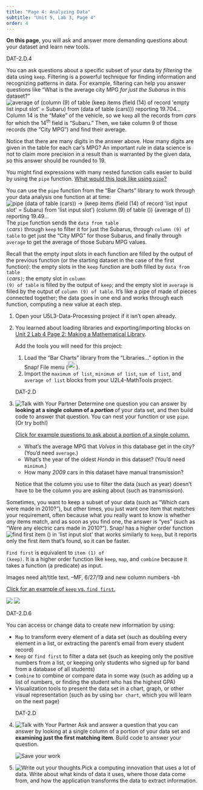```yaml
---
title: "Page 4: Analyzing Data"
subtitle: "Unit 5, Lab 3, Page 4"
order: 4
---
```


::: learn
<p><strong>On this page</strong>, you will ask and answer more demanding
questions about your dataset and learn new tools.</p>
:::

<p>

::: ap-standard
DAT-2.D.4
:::

You can ask questions about a specific subset of your data by
<em>filtering</em> the data using <code>keep</code>. Filtering is a
powerful technique for finding information and recognizing patterns in
data. For example, filtering can help you answer questions like "What is
the average city MPG <em>for just the Subarus</em> in this
dataset?"<br />
<img src="/img/5-algorithms/average-mpg-of-subarus-reporting.png" title="average of (column (9) of table (keep items (field (14) of record &apos;empty list input slot&apos; = Subaru) from (data of table (cars))) reporting 19.704..." alt="average of (column (9) of table (keep items (field (14) of record &apos;empty list input slot&apos; = Subaru) from (data of table (cars))) reporting 19.704..." class="indent"/><br />
Column 14 is the "Make" of the vehicle, so we <code>keep</code> all the
records from <var>cars</var> for which the 14<sup>th</sup> field is
"Subaru." Then, we take column 9 of those records (the "City MPG") and
find their average.

</p>

::: endnote
<p>Notice that there are many digits in the answer above. How many
digits are given in the table for each car's MPG? An important rule in
data science is not to claim more precision in a result than is
warranted by the given data, so this answer should be rounded to 19.</p>

<p>

You might find expressions with many nested function calls easier to
build by using the <code>pipe</code> function.
<a href="#hint-pipe" data-bs-toggle="collapse" title="What would this look like using pipe?">What
would this look like using <code>pipe</code>?</a>

::: {#hint-pipe .collapse}
<p>You can use the <code>pipe</code> function from the "Bar Charts"
library to work through your data analysis one function at at
time:<br />
<img src="/img/5-algorithms/pipe-cars-reporting.png" title="pipe (data of table (cars)) → (keep items (field (14) of record &apos;list input slot&apos; = Subaru) from &apos;list input slot&apos;) (column (9) of table ()) (average of ()) reporting 19.49..." alt="pipe (data of table (cars)) → (keep items (field (14) of record &apos;list input slot&apos; = Subaru) from &apos;list input slot&apos;) (column (9) of table ()) (average of ()) reporting 19.49..." class="indent"/><br />
The <code>pipe</code> function sends the <code>data from table
(</code><var>cars</var><code>)</code> through <code>keep</code> to
filter it for just the Subarus, through <code>column (9) of table</code>
to get just the "City MPG" for those Subarus, and finally through
<code>average</code> to get the average of those Subaru MPG values.</p>

<p>Recall that the empty input slots in each function are filled by the
output of the previous function (or the starting dataset in the case of
the first function): the empty slots in the <code>keep</code> function
are both filled by <code>data from table
(</code><var>cars</var><code>)</code>; the empty slot in <code>column
(9) of table</code> is filled by the output of <code>keep</code>; and
the empty slot in <code>average</code> is filled by the output of
<code>column (9) of table</code>. It's like a pipe of made of pieces
connected together; the data goes in one end and works through each
function, computing a new value at each step.</p>
:::

</p>
:::

::: forYouToDo
<ol>

<li>Open your U5L3-Data-Processing project if it isn't open
already.</li>

<li>

::: sidenote
<p>You learned about loading libraries and exporting/importing blocks on
<a href="/unit-2/lab-4/2-math-predicates.html" title="Unit 2 Lab 4 Page 2: Making a Mathematical Library">Unit
2 Lab 4 Page 2: Making a Mathematical Library</a>.</p>
:::

Add the tools you will need for this project:

<ol>

<li>Load the "Bar Charts" library from the "Libraries..." option in the
Snap<em>!</em> File menu
(<img src="/img/1-introduction/file_button.png" title="File button" alt="File button" style="height:1.6em;"/>).</li>

<li>Import the <code>maximum of list</code>, <code>minimum of
list</code>, <code>sum of list</code>, and <code>average of list</code>
blocks from your U2L4-MathTools project.</li>

</ol>

</li>

::: ap-standard
DAT-2.D
:::

<li><img src="/img/icons/talk-with-your-partner-mini.png" title="Talk with Your Partner" alt="Talk with Your Partner" class="inline"/>
Determine one question you can answer by <strong>looking at a single
column of a <em>portion</em> </strong> of your data set, and then build
code to answer that question. You can nest your function or use
<code>pipe</code>. (Or try both!)</li>

::: endnote
<a href="#hint-portion" data-bs-toggle="collapse" title="Click for example questions to ask about a portion of a single column.">Click
for example questions to ask about a portion of a single column.</a>

::: {#hint-portion .collapse}
<ul>

<li>What's the average MPG that <em>Volvos</em> in this database get in
the city? (You'd need <code>average</code>.)</li>

<li>What's the year of the oldest <em>Honda</em> in this dataset? (You'd
need <code>minimum</code>.)</li>

<li>How many <em>2009</em> cars in this dataset have manual
transmission?</li>

</ul>

<p>Notice that the column you use to filter the data (such as year)
doesn't have to be the column you are asking about (such as
transmission).</p>

```{=html}
<!--NOT NEEDED IF WE KEEP IMPORTING IN #2 ABOVE
<p>You built <code>average</code> on <a href="/unit-2/lab-4/3-other-math-reporters.html" title="Unit 2 Lab 4 Page 3: Other Mathematical Reporters">Unit 2 Lab 4 Page 3: Other Mathematical Reporters</a>.</p>-->
```
:::
:::

</ol>
:::

<p>Sometimes, you want to keep a subset of your data (such as "Which
cars were made in 2010?"), but other times, you just want one item that
matches your requirement, often because what you really want to know is
whether <em>any</em> items match, and as soon as you find one, the
answer is "yes" (such as "Were any electric cars made in 2010?").
Snap<em>!</em> has a higher order function
<img src="/img/blocks/find-first.png" title="find first item () in &apos;list input slot&apos;" alt="find first item () in &apos;list input slot&apos;" class="inline nopadtb"/>
that works similarly to <code>keep</code>, but it reports only the first
item that's found, so it can be faster.</p>

::: endnote
<p><code>Find first</code> is equivalent to <code>item (1) of
(keep)</code>. It is a higher order function like <code>keep</code>,
<code>map</code>, and <code>combine</code> because it takes a function
(a predicate) as input.</p>

::: todo
Images need alt/title text. --MF, 6/27/19 and new column numbers -bh
:::

<p>

<a href="#hint-findfirst" data-bs-toggle="collapse" title="Click for an example of keep vs. find first.">Click
for an example of <code>keep</code> vs. <code>find first</code>.</a>

::: {#hint-findfirst .collapse}
<img src="/img/5-algorithms/keep-cars-2010.png" class="inline"/>
<img src="/img/5-algorithms/find-first-car-2010.png" class="inline"/>
:::

</p>
:::

::: ap-standard
DAT-2.D.6
:::

<p>

You can access or change data to create new information by using:

<ul>

<li><code>Map</code> to transform every element of a data set (such as
doubling every element in a list, or extracting the parent's email from
every student record)</li>

<li><code>Keep</code> or <code>find first</code> to filter a data set
(such as keeping only the positive numbers from a list, or keeping only
students who signed up for band from a database of all students)</li>

<li><code>Combine</code> to combine or compare data in some way (such as
adding up a list of numbers, or finding the student who has the highest
GPA)</li>

<li>Visualization tools to present the data set in a chart, graph, or
other visual representation (such as by using <code>bar chart</code>,
which you will learn on the next page)</li>

</ul>

</p>

::: forYouToDo
<ol start="4">

::: ap-standard
DAT-2.D
:::

<li><img src="/img/icons/talk-with-your-partner-mini.png" title="Talk with Your Partner" alt="Talk with Your Partner" class="inline"/>
Ask and answer a question that you can answer by looking at a single
column of a portion of your data set and <strong>examining just the
first matching item</strong>. Build code to answer your question.</li>

<img src="/img/icons/save-now.png" title="Save your work" alt="Save your work" class="imageRight"/>

<li><img src="/img/icons/write-out-thoughts-mini.png" alt="Write out your thoughts."/>Pick
a computing innovation that uses a lot of data. Write about what kinds
of data it uses, where those data come from, and how the application
transforms the data to extract information.</li>

</ol>
:::

